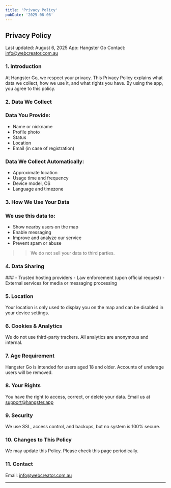 ```yaml
---
title: 'Privacy Policy'
pubDate: '2025-08-06'
---
```


<h2> Privacy Policy</h2>

Last updated: August 6, 2025
App: Hangster Go
Contact: info@webcreator.com.au
<h3> 1. Introduction </h3>

At Hangster Go, we respect your privacy. This Privacy Policy explains what data we collect, how we use it, and what rights you have. By using the app, you agree to this policy.

<h3> 2. Data We Collect </h3>

 ### **Data You Provide:**

   - Name or nickname
   - Profile photo
   - Status
   - Location
   - Email (in case of registration)

### **Data We Collect Automatically:**

   - Approximate location
   - Usage time and frequency
   - Device model, OS
   - Language and timezone

<h3> 3. How We Use Your Data </h3>

### **We use this data to:**

   - Show nearby users on the map
   - Enable messaging
   - Improve and analyze our service
   - Prevent spam or abuse

>> We do not sell your data to third parties.

<h3>  4. Data Sharing </h3>
###
   - Trusted hosting providers
   - Law enforcement (upon official request)
    - External services for media or messaging processing

<h3> 5. Location </h3>

Your location is only used to display you on the map and can be disabled in your device settings.

<h3> 6. Cookies & Analytics </h3>

We do not use third-party trackers. All analytics are anonymous and internal.

<h3> 7. Age Requirement </h3>

Hangster Go is intended for users aged 18 and older. Accounts of underage users will be removed.

<h3> 8. Your Rights </h3>

You have the right to access, correct, or delete your data. Email us at support@hangster.app

<h3> 9. Security </h3>

We use SSL, access control, and backups, but no system is 100% secure.

<h3> 10. Changes to This Policy </h3>

We may update this Policy. Please check this page periodically.

<h3> 11. Contact </h3>

Email: info@webcreator.com.au

---



